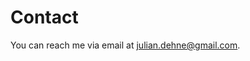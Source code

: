 # Contact



You can reach me via email at [julian.dehne@gmail.com](mailto:julian.dehne@gmail.com).

